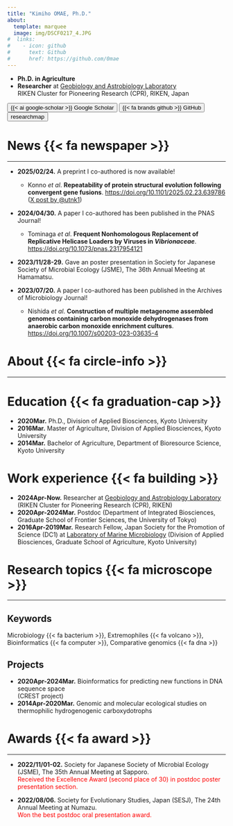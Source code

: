 ```yaml
---
title: "Kimiho OMAE, Ph.D."
about:
  template: marquee
  image: img/DSCF0217_4.JPG
#  links:
#    - icon: github
#      text: Github
#      href: https://github.com/0mae
---
```


- **Ph.D. in Agriculture** <i class="fa-solid fa-graduation-cap"></i>
- **Researcher** at [Geobiology and Astrobiology Laboratory](https://www.riken.jp/en/research/labs/chief/geobiol_astrobiol/index.html)<br>
  RIKEN Cluster for Pioneering Research (CPR), RIKEN, Japan <i class="fa-solid fa-building-columns"></i>

<button type="button" class="btn btn-primary" onclick="location.href='https://scholar.google.co.jp/citations?user=QLsz6OMAAAAJ&hl=ja'">
{{< ai google-scholar >}} Google Scholar
</button>
<button type="button" class="btn btn-dark" onclick="location.href='https://github.com/0mae'">
{{< fa brands github >}} GitHub
</button>
<button type="button" class="btn btn-secondary" onclick="location.href='https://researchmap.jp/omaek?lang=en'">
researchmap
</button>


# News {{< fa newspaper >}}

---

- **2025/02/24.** A preprint I co-authored is now available!
  - Konno *et al*. **Repeatability of protein structural evolution following convergent gene fusions**. [https://doi.org/10.1101/2025.02.23.639786](https://doi.org/10.1101/2025.02.23.639786) ([X post by @utnk1](https://x.com/utnk1/status/1894018943267795408))

- **2024/04/30.** A paper I co-authored has been published in the PNAS Journal!
  - Tominaga *et al*. **Frequent Nonhomologous Replacement of Replicative Helicase Loaders by Viruses in *Vibrionaceae***. [https://doi.org/10.1073/pnas.2317954121](https://doi.org/10.1073/pnas.2317954121)

- **2023/11/28-29.** Gave an poster presentation in Society for Japanese Society of Microbial Ecology (JSME), The 36th Annual Meeting at Hamamatsu. <br>

- **2023/07/20.** A paper I co-authored has been published in the Archives of Microbiology Journal!
  - Nishida *et al*. **Construction of multiple metagenome assembled genomes containing carbon monoxide dehydrogenases from anaerobic carbon monoxide enrichment cultures**. [https://doi.org/10.1007/s00203-023-03635-4](https://doi.org/10.1007/s00203-023-03635-4)

# About  {{< fa circle-info >}}

---

# Education {{< fa graduation-cap >}}

- **2020Mar.** Ph.D., Division of Applied Biosciences, Kyoto University
- **2016Mar.** Master of Agriculture, Division of Applied Biosciences, Kyoto University
- **2014Mar.** Bachelor of Agriculture, Department of Bioresource Science, Kyoto University

# Work experience {{< fa building >}}

- **2024Apr-Now.** Researcher at [Geobiology and Astrobiology Laboratory](https://www.riken.jp/en/research/labs/chief/geobiol_astrobiol/index.html) (RIKEN Cluster for Pioneering Research (CPR), RIKEN)
- **2020Apr-2024Mar.** Postdoc (Department of Integrated Biosciences, Graduate School of Frontier Sciences, the University of Tokyo)
- **2016Apr-2019Mar.** Research Fellow, Japan Society for the Promotion of Science (DC1) at [Laboratory of Marine Microbiology](http://www.google.com/url?q=http%3A%2F%2Fwww.microbiology.marine.kais.kyoto-u.ac.jp%2F&sa=D&sntz=1&usg=AOvVaw1hlrXyxdodQNS_s643cNXA) (Division of Applied Biosciences, Graduate School of Agriculture, Kyoto University)

# Research topics {{< fa microscope >}}

---

## Keywords

Microbiology {{< fa bacterium >}}, Extremophiles {{< fa volcano >}}, Bioinformatics {{< fa computer >}}, Comparative genomics {{< fa dna >}}

## Projects

- **2020Apr-2024Mar.** Bioinformatics for predicting new functions in DNA sequence space<br>
  (CREST project)
- **2014Apr-2020Mar.** Genomic and molecular ecological studies on thermophilic hydrogenogenic carboxydotrophs

# Awards {{< fa award >}}

---

- **2022/11/01-02.** Society for Japanese Society of Microbial Ecology (JSME), The 35th Annual Meeting at Sapporo.<br>
<span style="color:red">Received the Excellence Award (second place of 30) in postdoc poster presentation section.</span><br>

- **2022/08/06.** Society for Evolutionary Studies, Japan (SESJ), The 24th Annual Meeting at Numazu.<br>
<span style="color:red">Won the best postdoc oral presentation award.</span><br>
